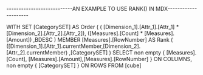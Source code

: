 ---------------------------AN EXAMPLE TO USE RANK() IN MDX---------------------

WITH
 SET [CategorySET] AS
   Order
   (
    ( [Dimension_1].[Attr_1].[Attr_1] * [Dimension_2].[Attr_2].[Attr_2]),
    ([Measures].[Count] * [Measures].[Amount])
    ,BDESC
   )
 MEMBER [Measures].[RowNumber] AS
   Rank
   (
 ([Dimension_1].[Attr_1].currentMember,[Dimension_2].[Attr_2].currentMember)
     ,[CategorySET]
   )
SELECT
non empty {
   [Measures].[Count], [Measures].[Amount],[Measures].[RowNumber]
 } ON COLUMNS,
non empty {
   [CategorySET]
 } ON ROWS
FROM [cube]